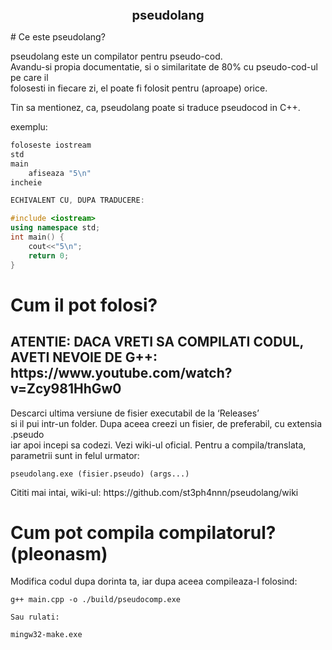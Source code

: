 <font size="1"><h1 align="center">pseudolang</h1></font>
# Ce este pseudolang?

pseudolang este un compilator pentru pseudo-cod.  
Avandu-si propia documentatie, si o similaritate de 80% cu pseudo-cod-ul pe care il  
folosesti in fiecare zi, el poate fi folosit pentru (aproape) orice.  
    
Tin sa mentionez, ca, pseudolang poate si traduce pseudocod in C++.

exemplu:

```c++
foloseste iostream  
std  
main  
    afiseaza "5\n"  
incheie  

ECHIVALENT CU, DUPA TRADUCERE:  

#include <iostream>  
using namespace std;  
int main() {  
    cout<<"5\n";  
    return 0;  
}  
```

# Cum il pot folosi?

## ATENTIE: DACA VRETI SA COMPILATI CODUL, AVETI NEVOIE DE G++: https://www.youtube.com/watch?v=Zcy981HhGw0  

Descarci ultima versiune de fisier executabil de la 'Releases'  
si il pui intr-un folder. Dupa aceea creezi un fisier, de preferabil, cu extensia .pseudo  
iar apoi incepi sa codezi. Vezi wiki-ul oficial.
Pentru a compila/translata, parametrii sunt in felul urmator:  

```pseudolang.exe (fisier.pseudo) (args...)```

Cititi mai intai, wiki-ul: https://github.com/st3ph4nnn/pseudolang/wiki

# Cum pot compila compilatorul? (pleonasm)

Modifica codul dupa dorinta ta, iar dupa aceea compileaza-l folosind:  
```
g++ main.cpp -o ./build/pseudocomp.exe

Sau rulati:

mingw32-make.exe
```
